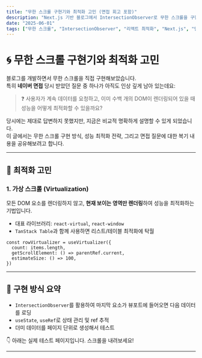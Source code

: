 ```yaml
---
title: "무한 스크롤 구현기와 최적화 고민 (면접 회고 포함)"
description: "Next.js 기반 블로그에서 IntersectionObserver로 무한 스크롤을 구현하고, 성능 최적화에 대해 고민한 내용을 기록합니다."
date: "2025-06-01"
tags: ["무한 스크롤", "IntersectionObserver", "리액트 최적화", "Next.js", "면접 복기"]
---
```



# 🌀 무한 스크롤 구현기와 최적화 고민

블로그를 개발하면서 무한 스크롤을 직접 구현해보았습니다.  
특히 **네이버 면접** 당시 받았던 질문 중 하나가 아직도 인상 깊게 남아 있는데요:

> ❓ 사용자가 계속 데이터를 요청하고, 이미 수백 개의 DOM이 렌더링되어 있을 때 성능을 어떻게 최적화할 수 있을까요?

당시에는 제대로 답변하지 못했지만, 지금은 비교적 명확하게 설명할 수 있게 되었습니다.  
이 글에서는 무한 스크롤 구현 방식, 성능 최적화 전략, 그리고 면접 질문에 대한 복기 내용을 공유해보려고 합니다.

---
## 🚧 최적화 고민

### 1. 가상 스크롤 (Virtualization)

모든 DOM 요소를 렌더링하지 않고, **현재 보이는 영역만 렌더링**하여 성능을 최적화하는 기법입니다.

- 대표 라이브러리: `react-virtual`, `react-window`
- `TanStack Table`과 함께 사용하면 리스트/테이블 최적화에 탁월

```tsx
const rowVirtualizer = useVirtualizer({
  count: items.length,
  getScrollElement: () => parentRef.current,
  estimateSize: () => 100,
})
```

---

## 📐 구현 방식 요약

- `IntersectionObserver`를 활용하여 마지막 요소가 뷰포트에 들어오면 다음 데이터를 로딩  
- `useState`, `useRef`로 상태 관리 및 ref 추적  
- 더미 데이터를 페이지 단위로 생성해서 테스트

👇 아래는 실제 테스트 페이지입니다. 스크롤을 내려보세요!

<InfiniteScrollBlogPage />

---

